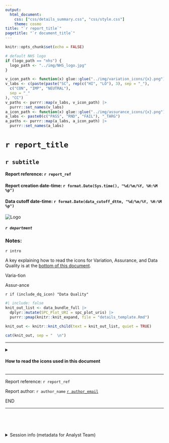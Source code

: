 ```yaml
---
output: 
  html_document:
    css: ["css/details_summary.css", "css/style.css"]
    theme: cosmo
title: "`r report_title`"
pagetitle: "`r document_title`"
---
```



```r
knitr::opts_chunk$set(echo = FALSE)

# default NHS logo
if (logo_path == "nhs") {
  logo_path <- "../img/NHS_logo.jpg"
}
```

```r
v_icon_path <- function(x) glue::glue("../img/variation_icons/{x}.png")
v_labs <- c(paste(paste("SC", rep(c("HI", "LO"), 3), sep = "_"),
  c("CON", "IMP", "NEUTRAL"),
  sep = "_"
), "CC")
v_paths <- purrr::map(v_labs, v_icon_path) |>
  purrr::set_names(v_labs)
a_icon_path <- function(x) glue::glue("../img/assurance_icons/{x}.png")
a_labs <- paste0(c("PASS", "RND", "FAIL"), "_TARG")
a_paths <- purrr::map(a_labs, a_icon_path) |>
  purrr::set_names(a_labs)
```

<style type="text/css">
  body { background-color: `r paper_colour`; }
  #logo_block .department h5 { color: `r department_text_colour`; }
  #main_content summary { background-color: `r accordion_colour`; }
  .fresh { background-color: `r fresh_colour`; }
  .stale { background-color: `r stale_colour`; }
</style>

<div id="header_bar">
<div id="title_data">

# `r report_title`

## `r subtitle`

#### Report reference: `r report_ref`

#### Report creation date-time: `r format.Date(Sys.time(), "%d/%m/%Y, %H:%M %p")`

#### Data cutoff date-time: `r format.Date(data_cutoff_dttm, "%d/%m/%Y, %H:%M %p")`

</div>
<div id="logo_block">

![Logo](`r logo_path`)\

##### `r department` {.department}

</div>
</div>

### Notes:

`r intro`

A key explaining how to read the icons for Variation, Assurance, and Data Quality is at the [bottom of this document](#icon-key).

<div class="px-10">
<div class="inner_flex">
<div class="spc_logo">
Varia-tion
</div>
<div class="spc_logo">
Assur-ance
</div>
<div class="spc_logo">
`r if (include_dq_icon) "Data Quality"`
</div>
</div>
</div>


```r
#| include: false
knit_out_list <- data_bundle_full |>
  dplyr::mutate(SPC_Plot_URI = spc_plot_uris) |>
  purrr::pmap(knitr::knit_expand, file = "details_template.Rmd")

knit_out <- knitr::knit_child(text = knit_out_list, quiet = TRUE)
```

<div id="main_content">

```r
cat(knit_out, sep = "  \n")

```

</div>

---

<div id="icon-key">

<details>
  <summary>
    <h4 class="outer_flex" style="justify-content: flex-start;">
    How to read the icons used in this document
    </h4>
  </summary>

<div class="details_content">

#### SPC Variation Icons

Used to summarise the type of variation seen in the most recent data point of a given measure.

| Icons | Variation Type |
|:-----:|:---------------|
![SC_HI_CON icon](../img/variation_icons/SC_HI_CON.png) ![SC_LO_CON icon](../img/variation_icons/SC_LO_CON.png) | The most recent data point exhibits special cause variation (in a concerning direction).  H is high, L is Low.
![SC_HI_IMP icon](../img/variation_icons/SC_HI_IMP.png) ![SC_LO_IMP icon](../img/variation_icons/SC_LO_IMP.png) | The most recent data point exhibits special cause variation (in an improving direction).  H is high, L is Low.
![SC_HI_NEUTRAL icon](../img/variation_icons/SC_HI_NEUTRAL.png) ![SC_LO_NEUTRAL icon](../img/variation_icons/SC_LO_NEUTRAL.png) | The most recent data point exhibits special cause variation, but neither direction represents concern or improvement (ie. the measure is neutral).  H is high, L is low.
![CC icon](../img/variation_icons/CC.png) | The most recent data point exhibits common cause variation (ie. naturally-occurring variation, that is not statistically significant).

#### SPC Assurance Icons

Used to summarise whether a measure is assured to meet a target.

| Icons | Assurance Type |
|:-----:|:---------------|
![PASS_TARG icon](../img/assurance_icons/PASS_TARG.png) | The process is assured, and is likely to consistently pass the target set.
![RND_TARG icon](../img/assurance_icons/RND_TARG.png) | The process is not assured, and will pass and fail the target based on variation in the process.
![FAIL_TARG icon](../img/assurance_icons/FAIL_TARG.png) | The process is not assured, and is likely to consistently fail to meet the target set.


</div>
</details>
</div>

---

<!-- Footer -->

<div id="footer">

Report reference: `r report_ref`

Report author:  `r author_name` [`r author_email`](`r paste0("mailto:", author_email, "?subject=Report ", report_ref, "...")`)

END

---

<p>&nbsp;</p>

<p>&nbsp;</p>

<details id="session-info">
<summary>Session info (metadata for Analyst Team)</summary>

```r
utils::sessionInfo()
```

</details>
</div>
